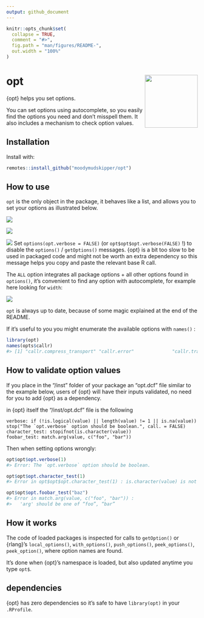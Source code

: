 ```yaml
---
output: github_document
---
```


<!-- README.md is generated from README.Rmd. Please edit that file -->

```r
knitr::opts_chunk$set(
  collapse = TRUE,
  comment = "#>",
  fig.path = "man/figures/README-",
  out.width = "100%"
)
```

# opt <img src="man/figures/logo.png" align="right" height="139" />

{opt} helps you set options.

You can set options using autocomplete, so you easily find the options you need and don't misspell them. 
It also includes a mechanism to check option values.

## Installation

Install with:

``` r
remotes::install_github("moodymudskipper/opt")
```

## How to use

`opt` is the only object in the package, it behaves like a list, and allows you to
set your options as illustrated below.

![](man/figures/opt1.png)


![](man/figures/opt2.png)

![](man/figures/opt3.png)
Set `options(opt.verbose = FALSE)` (or `opt$opt$opt.verbose(FALSE)` !) to disable
the `options()` / `getOptions()` messages. {opt} is a bit too slow to be used in
packaged code and might not be worth an extra dependency so this message helps you copy and paste
the relevant base R call.

The `ALL` option integrates all package options + all other options found in `options()`,
it's convenient to find any option with autocomplete, for example here looking for `width`:

![](man/figures/opt4.png)

`opt` is always up to date, because of some magic explained at the end of the README.

If it's useful to you you might enumerate the available options with `names()` :

```r
library(opt)
names(opts$callr)
#> [1] "callr.compress_transport" "callr.error"              "callr.traceback" 
```

## How to validate option values

If you place in the "/inst" folder of your package an "opt.dcf" file similar
to the example below, users of {opt} will have their inputs
validated, no need for you to add {opt} as a dependency.

in {opt} itself the "/inst/opt.dcf" file is the following

```
verbose: if (!is.logical(value) || length(value) != 1 || is.na(value)) stop("The `opt.verbose` option should be boolean.", call. = FALSE)
character_test: stopifnot(is.character(value))
foobar_test: match.arg(value, c("foo", "bar"))
```

Then when setting options wrongly:

```r
opt$opt$opt.verbose(1)
#> Error: The `opt.verbose` option should be boolean.

opt$opt$opt.character_test(1)
#> Error in opt$opt$opt.character_test(1) : is.character(value) is not TRUE

opt$opt$opt.foobar_test("baz")
#> Error in match.arg(value, c("foo", "bar")) : 
#>   'arg' should be one of “foo”, “bar”
```

## How it works

The code of loaded packages is inspected for calls to `getOption()` or {rlang}'s `local_options()`, `with_options()`, `push_options()`, `peek_options()`, `peek_option()`, where option names are found.

It's done when {opt}'s namespace is loaded, but also updated anytime you type `opt$`.

## dependencies

{opt} has zero dependencies so it's safe to have `library(opt)` in your `.RProfile`.

